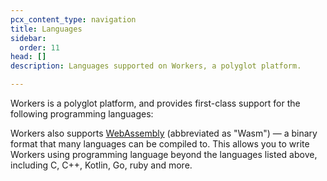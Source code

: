 ```yaml
---
pcx_content_type: navigation
title: Languages
sidebar:
  order: 11
head: []
description: Languages supported on Workers, a polyglot platform.

---
```



Workers is a polyglot platform, and provides first-class support for the following programming languages:

<DirectoryListing />

Workers also supports [WebAssembly](/workers/runtime-apis/webassembly/) (abbreviated as "Wasm") — a binary format that many languages can be compiled to. This allows you to write Workers using programming language beyond the languages listed above, including C, C++, Kotlin, Go, ruby and more.
